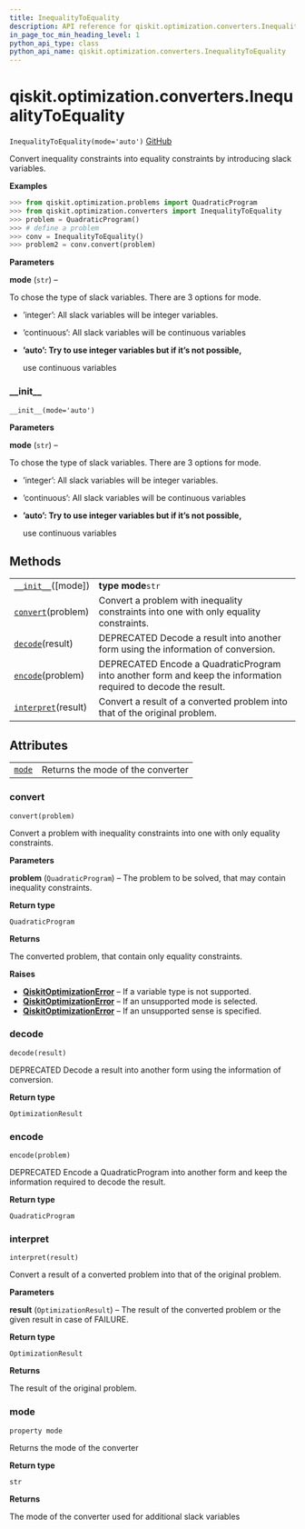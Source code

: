 ```yaml
---
title: InequalityToEquality
description: API reference for qiskit.optimization.converters.InequalityToEquality
in_page_toc_min_heading_level: 1
python_api_type: class
python_api_name: qiskit.optimization.converters.InequalityToEquality
---
```


<span id="qiskit-optimization-converters-inequalitytoequality" />

# qiskit.optimization.converters.InequalityToEquality

<span id="qiskit.optimization.converters.InequalityToEquality" />

`InequalityToEquality(mode='auto')` [GitHub](https://github.com/qiskit-community/qiskit-aqua/tree/stable/0.8/qiskit/optimization/converters/inequality_to_equality.py "view source code")

Convert inequality constraints into equality constraints by introducing slack variables.

**Examples**

```python
>>> from qiskit.optimization.problems import QuadraticProgram
>>> from qiskit.optimization.converters import InequalityToEquality
>>> problem = QuadraticProgram()
>>> # define a problem
>>> conv = InequalityToEquality()
>>> problem2 = conv.convert(problem)
```

**Parameters**

**mode** (`str`) –

To chose the type of slack variables. There are 3 options for mode.

*   ’integer’: All slack variables will be integer variables.

*   ’continuous’: All slack variables will be continuous variables

*   **’auto’: Try to use integer variables but if it’s not possible,**

    use continuous variables

### \_\_init\_\_

<span id="qiskit.optimization.converters.InequalityToEquality.__init__" />

`__init__(mode='auto')`

**Parameters**

**mode** (`str`) –

To chose the type of slack variables. There are 3 options for mode.

*   ’integer’: All slack variables will be integer variables.

*   ’continuous’: All slack variables will be continuous variables

*   **’auto’: Try to use integer variables but if it’s not possible,**

    use continuous variables

## Methods

|                                                                                                                                                       |                                                                                                                |
| ----------------------------------------------------------------------------------------------------------------------------------------------------- | -------------------------------------------------------------------------------------------------------------- |
| [`__init__`](#qiskit.optimization.converters.InequalityToEquality.__init__ "qiskit.optimization.converters.InequalityToEquality.__init__")(\[mode])   | **type mode**`str`                                                                                             |
| [`convert`](#qiskit.optimization.converters.InequalityToEquality.convert "qiskit.optimization.converters.InequalityToEquality.convert")(problem)      | Convert a problem with inequality constraints into one with only equality constraints.                         |
| [`decode`](#qiskit.optimization.converters.InequalityToEquality.decode "qiskit.optimization.converters.InequalityToEquality.decode")(result)          | DEPRECATED Decode a result into another form using the information of conversion.                              |
| [`encode`](#qiskit.optimization.converters.InequalityToEquality.encode "qiskit.optimization.converters.InequalityToEquality.encode")(problem)         | DEPRECATED Encode a QuadraticProgram into another form and keep the information required to decode the result. |
| [`interpret`](#qiskit.optimization.converters.InequalityToEquality.interpret "qiskit.optimization.converters.InequalityToEquality.interpret")(result) | Convert a result of a converted problem into that of the original problem.                                     |

## Attributes

|                                                                                                                                |                                   |
| ------------------------------------------------------------------------------------------------------------------------------ | --------------------------------- |
| [`mode`](#qiskit.optimization.converters.InequalityToEquality.mode "qiskit.optimization.converters.InequalityToEquality.mode") | Returns the mode of the converter |

### convert

<span id="qiskit.optimization.converters.InequalityToEquality.convert" />

`convert(problem)`

Convert a problem with inequality constraints into one with only equality constraints.

**Parameters**

**problem** (`QuadraticProgram`) – The problem to be solved, that may contain inequality constraints.

**Return type**

`QuadraticProgram`

**Returns**

The converted problem, that contain only equality constraints.

**Raises**

*   [**QiskitOptimizationError**](qiskit.optimization.QiskitOptimizationError "qiskit.optimization.QiskitOptimizationError") – If a variable type is not supported.
*   [**QiskitOptimizationError**](qiskit.optimization.QiskitOptimizationError "qiskit.optimization.QiskitOptimizationError") – If an unsupported mode is selected.
*   [**QiskitOptimizationError**](qiskit.optimization.QiskitOptimizationError "qiskit.optimization.QiskitOptimizationError") – If an unsupported sense is specified.

### decode

<span id="qiskit.optimization.converters.InequalityToEquality.decode" />

`decode(result)`

DEPRECATED Decode a result into another form using the information of conversion.

**Return type**

`OptimizationResult`

### encode

<span id="qiskit.optimization.converters.InequalityToEquality.encode" />

`encode(problem)`

DEPRECATED Encode a QuadraticProgram into another form and keep the information required to decode the result.

**Return type**

`QuadraticProgram`

### interpret

<span id="qiskit.optimization.converters.InequalityToEquality.interpret" />

`interpret(result)`

Convert a result of a converted problem into that of the original problem.

**Parameters**

**result** (`OptimizationResult`) – The result of the converted problem or the given result in case of FAILURE.

**Return type**

`OptimizationResult`

**Returns**

The result of the original problem.

### mode

<span id="qiskit.optimization.converters.InequalityToEquality.mode" />

`property mode`

Returns the mode of the converter

**Return type**

`str`

**Returns**

The mode of the converter used for additional slack variables

